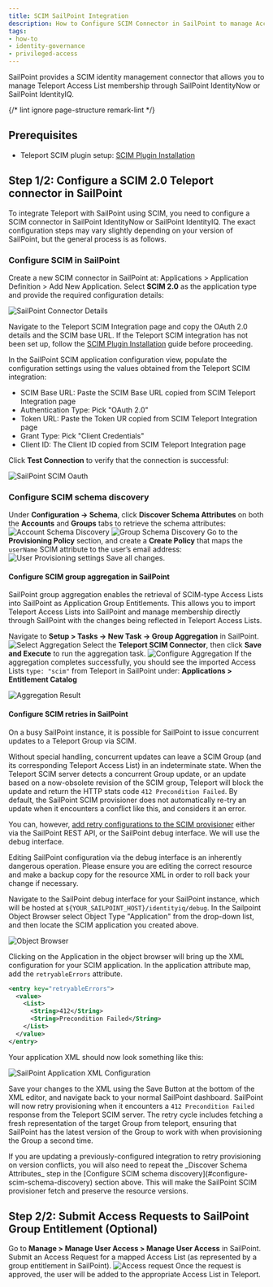 ```yaml
---
title: SCIM SailPoint Integration
description: How to Configure SCIM Connector in SailPoint to manage Access List membership
tags:
- how-to
- identity-governance
- privileged-access
---
```



SailPoint provides a SCIM identity management connector that allows you to manage Teleport Access List membership
through SailPoint IdentityNow or SailPoint IdentityIQ.

{/* lint ignore page-structure remark-lint */}

## Prerequisites
- Teleport SCIM plugin setup: [SCIM Plugin Installation](./scim.mdx)

## Step 1/2: Configure a SCIM 2.0 Teleport connector in SailPoint

To integrate Teleport with SailPoint using SCIM, you need to configure a SCIM connector in SailPoint IdentityNow or SailPoint IdentityIQ.
The exact configuration steps may vary slightly depending on your version of SailPoint, but the general process is as follows.

### Configure SCIM in SailPoint

Create a new SCIM connector in SailPoint at: Applications > Application Definition > Add New Application.
Select **SCIM 2.0** as the application type and provide the required configuration details:

![SailPoint Connector Details](../../../../img/sailpoint/sailpoint-1.png)

Navigate to the Teleport SCIM Integration page and copy the OAuth 2.0 details and the SCIM base URL.
<Admonition type="info">
    If the Teleport SCIM integration has not been set up, follow the [SCIM Plugin Installation](./scim.mdx)  guide before proceeding.
</Admonition>

In the SailPoint SCIM application configuration view, populate the configuration settings using the values obtained from the Teleport SCIM integration:
* SCIM Base URL: Paste the SCIM Base URL copied from SCIM Teleport Integration page
* Authentication Type: Pick "OAuth 2.0"
* Token URL: Paste the Token UR copied from SCIM Teleport Integration page
* Grant Type: Pick "Client Credentials"
* Client ID: The Client ID copied from SCIM Teleport Integration page

Click **Test Connection** to verify that the connection is successful:

![SailPoint SCIM Oauth](../../../../img/sailpoint/sailspoint-scim-config.png)

### Configure SCIM schema discovery

Under  **Configuration -> Schema**, click **Discover Schema Attributes** on both the **Accounts** and **Groups** tabs to retrieve the schema attributes:
![Account Schema Discovery](../../../../img/sailpoint/sailpoint-3.png)
![Group Schema Discovery](../../../../img/sailpoint/sailpoint-4.png)
Go to the **Provisioning Policy** section, and create a **Create Policy** that maps the `userName` SCIM attribute to the user’s email address:
![User Provisioning settings](../../../../img/sailpoint/sailpoint-5.png)
Save all changes.

#### Configure SCIM group aggregation in SailPoint

SailPoint group aggregation enables the retrieval of SCIM-type Access Lists into SailPoint as Application Group Entitlements.
This allows you to import Teleport Access Lists into SailPoint and manage membership directly through SailPoint with the changes being reflected in Teleport Access Lists.

Navigate to **Setup > Tasks -> New Task -> Group Aggregation** in SailPoint.
![Select Aggregation](../../../../img/sailpoint/sailpoint-6.png)
Select the **Teleport SCIM Connector**, then click **Save and Execute** to run the aggregation task.
![Configure Aggregation](../../../../img/sailpoint/sailpoint-7.png)
If the aggregation completes successfully,
you should see the imported Access Lists `type: "scim"` from Teleport in SailPoint under: **Applications > Entitlement Catalog**

![Aggregation Result](../../../../img/sailpoint/sailpoint-8.png)

#### Configure SCIM retries in SailPoint

On a busy SailPoint instance, it is possible for SailPoint to issue concurrent
updates to a Teleport Group via SCIM.

Without special handling, concurrent updates can leave a SCIM Group (and its
corresponding Teleport Access List) in an indeterminate state. When the Teleport
SCIM server detects a concurrent Group update, or an update based on a now-obsolete
revision of the SCIM group, Teleport will block the update and return the HTTP
stats code `412 Precondition Failed`. By default, the SailPoint SCIM provisioner
does not automatically re-try an update when it encounters a conflict like this,
and considers it an error.

You can, however, [add retry configurations to the SCIM provisioner](https://documentation.sailpoint.com/connectors/scim_2_0/help/integrating_scim2/retry_configurations.html)
either via the SailPoint REST API, or the SailPoint debug interface. We will use
the debug interface. 

<Admonition type="warning">
Editing SailPoint configuration via the debug interface is an inherently
dangerous operation. Please ensure you are editing the correct resource and make
a backup copy for the resource XML in order to roll back your change if
necessary.
</Admonition>

Navigate to the SailPoint debug interface for your SailPoint instance, which
will be hosted at `${YOUR_SAILPOINT_HOST}/identityiq/debug`. In the Sailpoint 
Object Browser select Object Type "Application" from the drop-down list, and
then locate the SCIM application you created above. 

![Object Browser](../../../../img/sailpoint/sailpoint-object-browser.png)

Clicking on the Application in the object browser will bring up the XML
configuration for your SCIM application. In the application attribute map, add
the `retryableErrors` attribute.

```xml
<entry key="retryableErrors">
  <value>
    <List>
      <String>412</String>
      <String>Precondition Failed</String>
    </List>
  </value>
</entry>
```

Your application XML should now look something like this:

![SailPoint Application XML Configuration](../../../../img/sailpoint/sailpoint-app-xml.png)

Save your changes to the XML using the Save Button at the bottom of the XML
editor, and navigate back to your normal SailPoint dashboard. SailPoint will 
now retry provisioning when it encounters a `412 Precondition Failed` response
from the Teleport SCIM server. The retry cycle includes fetching a fresh
representation of the target Group from teleport, ensuring that SailPoint has
the latest version of the Group to work with when provisioning the Group a
second time.

<Admonition type="info">
If you are updating a previously-configured integration to retry provisioning on
version conflicts, you will also need to repeat the _Discover Schema Attributes_
step in the [Configure SCIM schema discovery](#configure-scim-schema-discovery)
section above. This will make the SailPoint SCIM provisioner fetch and preserve
the resource versions.
</Admonition>

## Step 2/2: Submit Access Requests to SailPoint Group Entitlement (Optional)

Go to **Manage > Manage User Access > Manage User Access** in SailPoint.
Submit an Access Request for a mapped Access List (as represented by a group
entitlement in SailPoint).
![Access request](../../../../img/sailpoint/sailpoint-9.png)
Once the request is approved, the user will be added to the appropriate Access List in Teleport.
